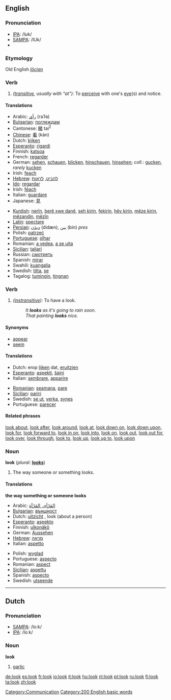 ==English==

{{rank|told|both|having|199|look|heard|night|mind}}

===Pronunciation===
*[[IPA]]: /lʊk/
*[[SAMPA]]: /lUk/
*{{audio|en-us-look.ogg|Audio (US)}}
===Etymology===
Old English ''[[lōcian]]''
===Verb===
{{en-infl-reg-consonant|look||}}

# ''([[transitive]], usually with "at"):'' To [[perceive]] with one's [[eye]](s) and notice.

====Translations====
{{top}}
*Arabic: [[رأى]] (raʔa)
*[[w:Bulgarian language|Bulgarian]]: [[поглеждам]]
*Cantonese: [[睇]] tai<sup>2</sup>
*[[w:Chinese language|Chinese]]: [[看]] (kàn)
*Dutch: [[kijken]]
*[[w:Esperanto|Esperanto]]: [[rigardi]]
*Finnish: [[katsoa]]
*French: [[regarder]]
*German: [[sehen]], [[schauen]], [[blicken]], [[hinschauen]], [[hinsehen]]; <i>coll.</i>: [[gucken]], <i>rarely</i> [[kucken]]
*Irish: [[feach]]
*[[w:Hebrew language|Hebrew]]: [[להביט]], [[לראות]]
*[[w:Ido|Ido]]: [[regardar]]
*Irish: [[féach]]
*Italian: [[guardare]]
*Japanese: [[見]]
{{mid}}
*[[Kurdish]]: [[nerîn]], [[berê xwe dan]]ê, [[seh|seh kirin]], [[fekirin]], [[hêv|hêv kirin]], [[mêze|mêze kirin]], [[mêzandin]], [[mêzîn]]
*[[Latin]]: [[spectare]]
*[[Persian]]: [[دیدَن]] (didæn), [[بین]] (bin) ''pres''
*Polish: [[patrzeć]]
*[[Portuguese]]: [[olhar]]
*Romanian: [[a vedea]], [[a se uita]]
*[[Sicilian]]: [[taliari]]
*Russian: [[смотреть]]
*Spanish: [[mirar]]
*Swahili: [[kuangalia]]
*Swedish: [[titta]], [[se]]
*Tagalog: [[tumingin]], [[tingnan]]
{{bottom}}

===Verb===
{{en-infl-reg-consonant|look||}}

# ''([[instransitive]]):'' To have a look.
#:''It '''looks''' as it's going to rain soon.''
#:''That painting '''looks''' nice.''

====Synonyms====
*[[appear]]
*[[seem]]

====Translations====
{{top}}
*Dutch: erop [[lijken]] dat, [[eruitzien]]
*[[w:Esperanto|Esperanto]]: [[aspekti]], [[ŝajni]]
*Italian: [[sembrare]], [[apparire]]
{{mid}}
*[[Romanian]]: [[seamana]], [[pare]]
*[[Sicilian]]: [[pariri]]
*Swedish: [[se ut]], [[verka]], [[synes]]
*Portuguese: [[parecer]]
{{bottom}}

====Related phrases====
[[look about]], [[look after]], [[look around]], [[look at]], [[look down on]], [[look down upon]], [[look for]], [[look forward to]], [[look in on]], [[look into]], [[look on]], [[look out]], [[look out for]], [[look over]], [[look through]], [[look to]], [[look up]], [[look up to]], [[look upon]]

===Noun===
'''look'''  (''plural:'' '''[[looks]]''')

# The way someone or something looks.

====Translations====
'''the way something or someone looks'''
{{top}}
*Arabic: [[المَرْأى, المَرْآة]]
*[[w:Bulgarian language|Bulgarian]]: [[външност]] {{f}}
*Dutch: [[uitzicht]] {{n}}, look {{m}} (about a person)
*[[w:Esperanto|Esperanto]]: [[aspekto]]
*Finnish: [[ulkonäkö]]
*German: [[Aussehen]] {{n}}
*[[w:Hebrew language|Hebrew]]: [[מראה]] {{m}}
*Italian: [[aspetto]] {{m}}
{{mid}}
*Polish: [[wygląd]]
*Portuguese: [[aspecto]]
*Romanian: [[aspect]] {{n}}
*[[Sicilian]]: [[aspettu]] {{m}}
*Spanish: [[aspecto]] {{m}}
*Swedish: [[utseende]]
{{bottom}}
----

==Dutch==
===Pronunciation===
*[[w:SAMPA|SAMPA]]: /lo:k/
*[[w:IPA|IPA]]: /loːk/

===Noun===
'''look''' {{m}}

# [[garlic]]

[[Category:Communication]]

[[Category:200 English basic words]]

[[de:look]]
[[es:look]]
[[fr:look]]
[[io:look]]
[[it:look]]
[[hu:look]]
[[nl:look]]
[[pt:look]]
[[ru:look]]
[[fi:look]]
[[ta:look]]
[[zh:look]]